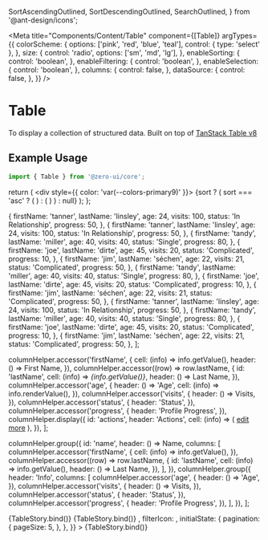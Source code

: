   SortAscendingOutlined,
  SortDescendingOutlined,
  SearchOutlined,
} from '@ant-design/icons';

<Meta
  title="Components/Content/Table"
  component={[Table]}
  argTypes={{
    colorScheme: {
      options: ['pink', 'red', 'blue', 'teal'],
      control: { type: 'select' },
    },
    size: {
      control: 'radio',
      options: ['sm', 'md', 'lg'],
    },
    enableSorting: {
      control: 'boolean',
    },
    enableFiltering: {
      control: 'boolean',
    },
    enableSelection: {
      control: 'boolean',
    },
    columns: {
      control: false,
    },
    dataSource: {
      control: false,
    },
  }}
/>


# Table

To display a collection of structured data. Built on top of [TanStack Table v8](https://tanstack.com/table/v8/docs/guide/introduction)

## Example Usage

```jsx
import { Table } from '@zero-ui/core';
```

  return (
    <div style={{ color: 'var(--colors-primary9)' }}>
      {sort ? (
        sort === 'asc' ? (
          <SortAscendingOutlined />
        ) : (
          <SortDescendingOutlined />
        )
      ) : null}
    </div>
  );
};

  {
    firstName: 'tanner',
    lastName: 'linsley',
    age: 24,
    visits: 100,
    status: 'In Relationship',
    progress: 50,
  },
  {
    firstName: 'tanner',
    lastName: 'linsley',
    age: 24,
    visits: 100,
    status: 'In Relationship',
    progress: 50,
  },
  {
    firstName: 'tandy',
    lastName: 'miller',
    age: 40,
    visits: 40,
    status: 'Single',
    progress: 80,
  },
  {
    firstName: 'joe',
    lastName: 'dirte',
    age: 45,
    visits: 20,
    status: 'Complicated',
    progress: 10,
  },
  {
    firstName: 'jim',
    lastName: 'séchen',
    age: 22,
    visits: 21,
    status: 'Complicated',
    progress: 50,
  },
  {
    firstName: 'tandy',
    lastName: 'miller',
    age: 40,
    visits: 40,
    status: 'Single',
    progress: 80,
  },
  {
    firstName: 'joe',
    lastName: 'dirte',
    age: 45,
    visits: 20,
    status: 'Complicated',
    progress: 10,
  },
  {
    firstName: 'jim',
    lastName: 'séchen',
    age: 22,
    visits: 21,
    status: 'Complicated',
    progress: 50,
  },
  {
    firstName: 'tanner',
    lastName: 'linsley',
    age: 24,
    visits: 100,
    status: 'In Relationship',
    progress: 50,
  },
  {
    firstName: 'tandy',
    lastName: 'miller',
    age: 40,
    visits: 40,
    status: 'Single',
    progress: 80,
  },
  {
    firstName: 'joe',
    lastName: 'dirte',
    age: 45,
    visits: 20,
    status: 'Complicated',
    progress: 10,
  },
  {
    firstName: 'jim',
    lastName: 'séchen',
    age: 22,
    visits: 21,
    status: 'Complicated',
    progress: 50,
  },
];


  columnHelper.accessor('firstName', {
    cell: (info) => info.getValue(),
    header: () => <span>First Name</span>,
  }),
  columnHelper.accessor((row) => row.lastName, {
    id: 'lastName',
    cell: (info) => <i>{info.getValue()}</i>,
    header: () => <span>Last Name</span>,
  }),
  columnHelper.accessor('age', {
    header: () => 'Age',
    cell: (info) => info.renderValue(),
  }),
  columnHelper.accessor('visits', {
    header: () => <span>Visits</span>,
  }),
  columnHelper.accessor('status', {
    header: 'Status',
  }),
  columnHelper.accessor('progress', {
    header: 'Profile Progress',
  }),
  columnHelper.display({
    id: 'actions',
    header: 'Actions',
    cell: (info) => (
      <Space gap={16}>
        <a href="#">edit</a>
        <a href="#">more</a>
      </Space>
    ),
  }),
];

  columnHelper.group({
    id: 'name',
    header: () => <span>Name</span>,
    columns: [
      columnHelper.accessor('firstName', {
        cell: (info) => info.getValue(),
      }),
      columnHelper.accessor((row) => row.lastName, {
        id: 'lastName',
        cell: (info) => info.getValue(),
        header: () => <span>Last Name</span>,
      }),
    ],
  }),
  columnHelper.group({
    header: 'Info',
    columns: [
      columnHelper.accessor('age', {
        header: () => 'Age',
      }),
      columnHelper.accessor('visits', {
        header: () => <span>Visits</span>,
      }),
      columnHelper.accessor('status', {
        header: 'Status',
      }),
      columnHelper.accessor('progress', {
        header: 'Profile Progress',
      }),
    ],
  }),
];

<Canvas columns={2} withSource="close">
  <Story
    name="Basic Table"
    args={{
      dataSource: dataSource,
      columns: columns,
      size: 'lg',
      bordered: false,
      enableFiltering: true,
      enableSorting: true,
      enableSelection: true,
      initialState: {
        pagination: {
          pageSize: 5,
        },
      },
    }}
  >
    {TableStory.bind()}
  </Story>
  <Story
    name="Grouping Table"
    args={{
      dataSource: dataSource,
      columns: columnsGroup,
      enableFiltering: true,
      enableSorting: true,
      size: 'lg',
      bordered: false,
      initialState: {
        pagination: {
          pageSize: 5,
        },
      },
    }}
  >
    {TableStory.bind()}
  </Story>
  <Story
    name="Custom Icons"
    args={{
      dataSource: dataSource,
      columns: columns,
      size: 'lg',
      bordered: false,
      enableFiltering: true,
      enableSorting: true,
      enableSelection: true,
      sortIcon: (sort) => <CustomSort sort={sort} />,
      filterIcon: <SearchOutlined />,
      initialState: {
        pagination: {
          pageSize: 5,
        },
      },
    }}
  >
    {TableStory.bind()}
  </Story>
</Canvas>

<ArgsTable of={Table} />
